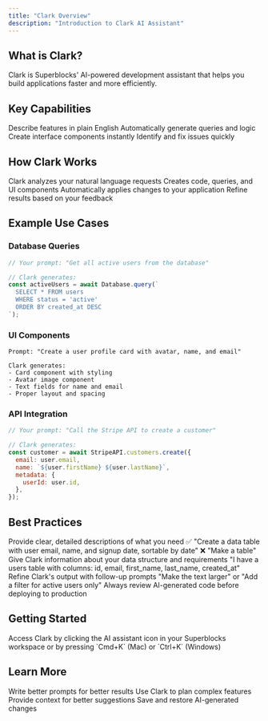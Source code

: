 ```yaml
---
title: "Clark Overview"
description: "Introduction to Clark AI Assistant"
---
```


## What is Clark?

Clark is Superblocks' AI-powered development assistant that helps you build applications faster and more efficiently.

## Key Capabilities

<CardGroup cols={2}>
  <Card title="Natural Language" icon="comments">
    Describe features in plain English
  </Card>
  <Card title="Code Generation" icon="code">
    Automatically generate queries and logic
  </Card>
  <Card title="UI Design" icon="paintbrush">
    Create interface components instantly
  </Card>
  <Card title="Debugging" icon="bug">
    Identify and fix issues quickly
  </Card>
</CardGroup>

## How Clark Works

<Steps>
  <Step title="Understand Intent">
    Clark analyzes your natural language requests
  </Step>
  <Step title="Generate Solution">
    Creates code, queries, and UI components
  </Step>
  <Step title="Apply Changes">
    Automatically applies changes to your application
  </Step>
  <Step title="Iterate">Refine results based on your feedback</Step>
</Steps>

## Example Use Cases

### Database Queries

```javascript
// Your prompt: "Get all active users from the database"

// Clark generates:
const activeUsers = await Database.query(`
  SELECT * FROM users 
  WHERE status = 'active' 
  ORDER BY created_at DESC
`);
```

### UI Components

```
Prompt: "Create a user profile card with avatar, name, and email"

Clark generates:
- Card component with styling
- Avatar image component
- Text fields for name and email
- Proper layout and spacing
```

### API Integration

```javascript
// Your prompt: "Call the Stripe API to create a customer"

// Clark generates:
const customer = await StripeAPI.customers.create({
  email: user.email,
  name: `${user.firstName} ${user.lastName}`,
  metadata: {
    userId: user.id,
  },
});
```

## Best Practices

<AccordionGroup>
  <Accordion title="Be Specific" icon="bullseye">
    Provide clear, detailed descriptions of what you need ✅ "Create a data
    table with user email, name, and signup date, sortable by date" ❌ "Make a
    table"
  </Accordion>

  <Accordion title="Provide Context" icon="info-circle">
    Give Clark information about your data structure and requirements "I have a
    users table with columns: id, email, first_name, last_name, created_at"
  </Accordion>

  <Accordion title="Iterate" icon="rotate">
    Refine Clark's output with follow-up prompts "Make the text larger" or "Add
    a filter for active users only"
  </Accordion>

  <Accordion title="Review Output" icon="eye">
    Always review AI-generated code before deploying to production
  </Accordion>
</AccordionGroup>

## Getting Started

<Tip>
  Access Clark by clicking the AI assistant icon in your Superblocks workspace
  or by pressing `Cmd+K` (Mac) or `Ctrl+K` (Windows)
</Tip>

## Learn More

<CardGroup cols={2}>
  <Card
    title="Prompt Engineering"
    href="/application-building/prompt-engineering"
  >
    Write better prompts for better results
  </Card>
  <Card title="Plan Mode" href="/application-building/plan-mode">
    Use Clark to plan complex features
  </Card>
  <Card title="Context" href="/application-building/clark-context">
    Provide context for better suggestions
  </Card>
  <Card title="Checkpointing" href="/application-building/checkpointing">
    Save and restore AI-generated changes
  </Card>
</CardGroup>
